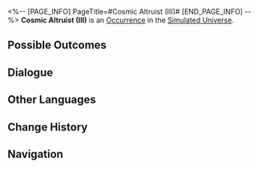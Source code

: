 <%-- [PAGE_INFO]
PageTitle=#Cosmic Altruist (III)#
[END_PAGE_INFO] --%>
{{Stub}}
{{Simulated Universe Event Infobox
|id            = 11701-10
|title         = 
|image         = Occurrence Salesperson.png
|domains_su    = Unknown
|domains_swarm = Unknown
|domains_gng   = 
|domains_du    = 
|domains_und   = 
|requirements  = 
|prev          = 
|next          = 
|characters    = 
|factions      = 
|order         = 080
|order_du      = 
}}
'''Cosmic Altruist (III)''' is an [[Simulated Universe/Occurrence|Occurrence]] in the [[Simulated Universe]].

==Possible Outcomes==
{{Possible Outcomes
|choice_1 = Purchase a diamond box.
|result_1 = Consume 10 Cosmic Fragments and obtain 1 "tempting" reward.

|choice_2 = Purchase an ore box.
|result_2 = Consume 10 Cosmic Fragments and obtain 1 "tantalizing" reward.

|choice_3 = Leave.
|result_3 = You don't need this.

}}
<!--
==Gameplay Notes==
* 
-->
==Dialogue==
{{Dialogue Start}}
:{{tx}}
{{Dialogue End}}

==Other Languages==
{{Other Languages
|en   = Cosmic Altruist (III)
|zhs  = 银河好人（其三）
|zht  = 銀河好人（其三）
|ja   = {{Rubi|銀河|ぎんが}}のお{{Rubi|人|ひと}}よし（その3）
|ko   = 은하 호인 (3)
|es   = Altruismo galáctico (III)
|fr   = Altruiste intergalactique (III)
|ru   = Галактический торговец III
|th   = คนดีแห่งกาแล็กซี (3)
|vi   = Người Tốt Ngân Hà (3)
|de   = Galaktischer Altruist (Teil 3)
|id   = Orang Baik di Galaksi (Bag. 3)
|pt   = Altruísta Cósmico (III)
}}

==Change History==
{{Change History|1.0}}

==Navigation==
{{Occurrence Navbox}}